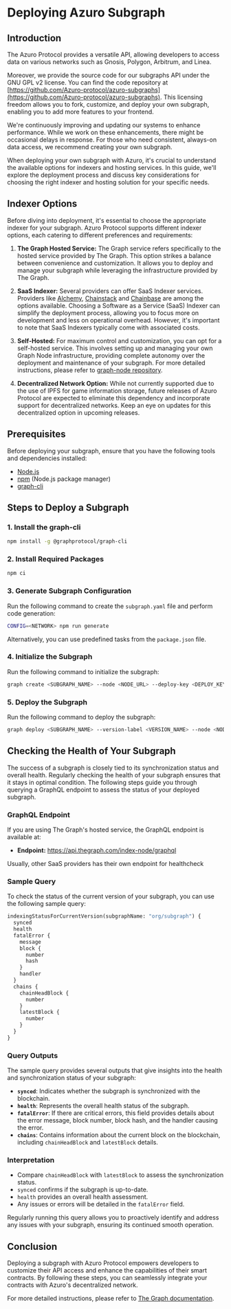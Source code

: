 # Deploying Azuro Subgraph

## Introduction

The Azuro Protocol provides a versatile API, allowing developers to access data on various networks such as Gnosis, Polygon, Arbitrum, and Linea.

Moreover, we provide the source code for our subgraphs API under the GNU GPL v2 license. You can find the code repository at [https://github.com/Azuro-protocol/azuro-subgraphs](https://github.com/Azuro-protocol/azuro-subgraphs). This licensing freedom allows you to fork, customize, and deploy your own subgraph, enabling you to add more features to your frontend.

We're continuously improving and updating our systems to enhance performance. While we work on these enhancements, there might be occasional delays in response. For those who need consistent, always-on data access, we recommend creating your own subgraph.

When deploying your own subgraph with Azuro, it's crucial to understand the available options for indexers and hosting services. In this guide, we'll explore the deployment process and discuss key considerations for choosing the right indexer and hosting solution for your specific needs.

## Indexer Options

Before diving into deployment, it's essential to choose the appropriate indexer for your subgraph. Azuro Protocol supports different indexer options, each catering to different preferences and requirements:

1. **The Graph Hosted Service:** The Graph service refers specifically to the hosted service provided by The Graph. This option strikes a balance between convenience and customization. It allows you to deploy and manage your subgraph while leveraging the infrastructure provided by The Graph.

2. **SaaS Indexer:** Several providers can offer SaaS Indexer services. Providers like [Alchemy](https://www.alchemy.com/subgraphs), [Chainstack](https://chainstack.com/subgraphs/) and [Chainbase](https://docs.chainbase.com/docs/host-subgraph) are among the options available. Choosing a Software as a Service (SaaS) Indexer can simplify the deployment process, allowing you to focus more on development and less on operational overhead. However, it's important to note that SaaS Indexers typically come with associated costs.

3. **Self-Hosted:** For maximum control and customization, you can opt for a self-hosted service. This involves setting up and managing your own Graph Node infrastructure, providing complete autonomy over the deployment and maintenance of your subgraph. For more detailed instructions, please refer to [graph-node repository](https://github.com/graphprotocol/graph-node/).

4. **Decentralized Network Option:** While not currently supported due to the use of IPFS for game information storage, future releases of Azuro Protocol are expected to eliminate this dependency and incorporate support for decentralized networks. Keep an eye on updates for this decentralized option in upcoming releases.

## Prerequisites

Before deploying your subgraph, ensure that you have the following tools and dependencies installed:

- [Node.js](https://nodejs.org/)
- [npm](https://www.npmjs.com/) (Node.js package manager)
- [graph-cli](https://thegraph.com/docs/en/quick-start/#2-install-the-graph-cli)

## Steps to Deploy a Subgraph

### 1. Install the graph-cli

```bash
npm install -g @graphprotocol/graph-cli
```

### 2. Install Required Packages

```bash
npm ci
```

### 3. Generate Subgraph Configuration

Run the following command to create the `subgraph.yaml` file and perform code generation:

```bash
CONFIG=<NETWORK> npm run generate
```

Alternatively, you can use predefined tasks from the `package.json` file.

### 4. Initialize the Subgraph

Run the following command to initialize the subgraph:

```bash
graph create <SUBGRAPH_NAME> --node <NODE_URL> --deploy-key <DEPLOY_KEY>
```

### 5. Deploy the Subgraph

Run the following command to deploy the subgraph:

```bash
graph deploy <SUBGRAPH_NAME> --version-label <VERSION_NAME> --node <NODE_URL> --ipfs <IPFS_NODE_URL> --deploy-key <DEPLOY_KEY>
```

## Checking the Health of Your Subgraph

The success of a subgraph is closely tied to its synchronization status and overall health. Regularly checking the health of your subgraph ensures that it stays in optimal condition. The following steps guide you through querying a GraphQL endpoint to assess the status of your deployed subgraph.

### GraphQL Endpoint

If you are using The Graph's hosted service, the GraphQL endpoint is available at:

- **Endpoint:** https://api.thegraph.com/index-node/graphql

Usually, other SaaS providers has their own endpoint for healthcheck

### Sample Query

To check the status of the current version of your subgraph, you can use the following sample query:

```graphql
indexingStatusForCurrentVersion(subgraphName: "org/subgraph") {
  synced
  health
  fatalError {
    message
    block {
      number
      hash
    }
    handler
  }
  chains {
    chainHeadBlock {
      number
    }
    latestBlock {
      number
    }
  }
}
```

### Query Outputs

The sample query provides several outputs that give insights into the health and synchronization status of your subgraph:

- **`synced`**: Indicates whether the subgraph is synchronized with the blockchain.
- **`health`**: Represents the overall health status of the subgraph.
- **`fatalError`**: If there are critical errors, this field provides details about the error message, block number, block hash, and the handler causing the error.
- **`chains`**: Contains information about the current block on the blockchain, including `chainHeadBlock` and `latestBlock` details.

### Interpretation

- Compare `chainHeadBlock` with `latestBlock` to assess the synchronization status.
- `synced` confirms if the subgraph is up-to-date.
- `health` provides an overall health assessment.
- Any issues or errors will be detailed in the `fatalError` field.

Regularly running this query allows you to proactively identify and address any issues with your subgraph, ensuring its continued smooth operation.

## Conclusion

Deploying a subgraph with Azuro Protocol empowers developers to customize their API access and enhance the capabilities of their smart contracts. By following these steps, you can seamlessly integrate your contracts with Azuro's decentralized network.

For more detailed instructions, please refer to [The Graph documentation](https://thegraph.com/docs/en/deploying/deploying-a-subgraph-to-hosted/).
